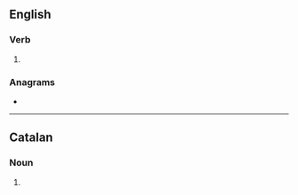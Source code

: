 ==English==

===Verb===
{{head|en|verb form}}

# {{en-third-person singular of|equip}}

===Anagrams===
* {{anagrams|en|a=eipqsu|Quispe|piques|piqués}}

----

==Catalan==

===Noun===
{{head|ca|noun form}}

# {{plural of|ca|equip}}